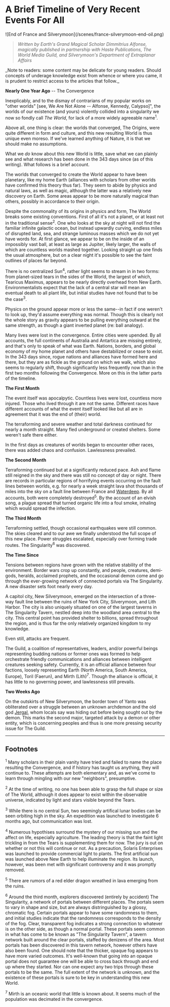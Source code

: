 
# A Brief Timeline of Very Recent Events For All

<Caption caption="The fall of France, Silverymoon">
  <Bleed full>
    ![End of France and Silverymoon](/scenes/france-silverymoon-end-oil.png)
  </Bleed>
</Caption>

> _Written by Earth's Grand Magical Scholar Dimmitrius Alfonse, magically published in partnership with Haste Publications, The World Media Guild, and Silverymoon's Department of Extraplanar Affairs_

<Callout emoji="⚠️">
  _Note to readers: some content may be delicate for young readers. Should
  concepts of underage knowledge exist from whence or where you came, it is
  prudent to restrict access to the articles that follow._
</Callout>

**Nearly One Year Ago** -- The Convergence

Inexplicably, and to the dismay of contrarians of my popular works on "other worlds" [see, We Are Not Alone -- Alfonse, Kennedy, Calypso]", the worlds of our existence (and yours) violently collided into a singularity we now so fondly call _The World_, for lack of a more widely agreeable name<sup>1</sup>.

Above all, one thing is clear: the worlds that converged, The Origins, were quite different in form and culture, and this new resulting World is thus unique even moreso. If we've learned anything of Nature, it is that we should make no assumptions.

What we _do_ know about this new World is little, save what we can plainly see and what research has been done in the 343 days since (as of this writing). What follows is a brief account.

The worlds that converged to create the World appear to have been planetary, like my home Earth (alliances with scholars from other worlds have confirmed this theory thus far). They seem to abide by physics and natural laws, as well as magic, although the latter was a relatively new discovery on Earth. Some areas appear to be more naturally magical than others, possibly in accordance to their origin.

Despite the commonality of its origins in physics and form, The World breaks some existing conventions. First of all it's not a planet, or at least not in the traditional sense<sup>2</sup>. One who looks at the sky at night will not find the familiar infinite galactic ocean, but instead upwardly curving, endless miles of disrupted land, sea, and strange luminous masses which we do not yet have words for. At first glance, we appear to be on the inside of an impossibly vast ball, at least as large as Jupiter, likely larger, the walls of which are countless worlds mashed together. Looking straight up one finds the usual atmosphere, but on a clear night it's possible to see the faint outlines of places far beyond.

There is no centralized Sun<sup>4</sup>, rather light seems to stream in in two forms: from planet-sized tears in the sides of the World, the largest of which, Tearicus Maximus, appears to be nearly directly overhead from New Earth. Environmentalists expect that the lack of a central star will mean an eventual death to all plant life, but initial studies have not found that to be the case<sup>3</sup>.

Physics on the ground appear more or less the same--in fact if one weren't to look up, they'd assume everything was normal. Though this is clearly not the whole story as gravity appears to be pulling everything outward at the same strength, as though a giant inverted planet (re: ball analogy).

Many lives were lost in the convergence. Entire cities were upended. By all accounts, the full continents of Australia and Antartica are missing entirely, and that's only to speak of what was Earth. Nations, borders, and global economy of my home planet and others have destabilized or cease to exist. In the 343 days since, rogue nations and alliances have formed here and there, but they are as fickle as the ground on which we walk, which also seems to regularly shift, though significantly less frequently now than in the first two months following the Convergence. More on this in the latter parts of the timeline.

**The First Month**

The event itself was apocalpytic. Countless lives were lost, countless more injured. Those who lived through it are not the same. Different races have different accounts of what the event itself looked like but all are in agreement that it was the end of (their) world.

The terraforming and severe weather and total darkness continued for nearly a month straight. Many fled underground or created shelters. Some weren't safe there either.

In the first days as creatures of worlds began to encounter other races, there was added chaos and confusion. Lawlessness prevailed.

**The Second Month**

Terraforming continued but at a significantly reduced pace. Ash and flame still reigned in the sky and there was still no concept of day or night. There are records in particular regions of horrifying events occurring on the fault lines between worlds, e.g. for nearly a week straight lava shot thousands of miles into the sky on a fault line between France and [Waterdeep](https://forgottenrealms.fandom.com/wiki/Waterdeep). By all accounts, both were completely destroyed<sup>5</sup>. By the account of an elvish song, a plague spread that turned organic life into a foul smoke, inhaling which would spread the infection.

**The Third Month**

Terraforming settled, though occasional earthquakes were still common. The skies cleared and to our awe we finally understood the full scope of this new place. Power struggles escalated, especially over forming trade routes. The Singularity<sup>6</sup> was discovered.

**The Time Since**

Tensions between regions have grown with the relative stability of the environment. Border wars crop up constantly, and people, creatures, demi-gods, heralds, acclaimed prophets, and the occasional demon come and go through the ever-growing network of connected portals via The Singularity. A new disaster sets foot nearly every day.

A capitol city, New Silverymoon, emerged on the intersection of a three-way fault line between the ruins of New York City, Silverymoon, and Lith Harbor. The city is also uniquely situated on one of the largest taverns in The Singularity Tavern, nestled deep into the woodland area central to the city. This central point has provided shelter to billions, spread throughout the region, and is thus far the only relatively organized kingdom to my knowledge.

Even still, attacks are frequent.

The Guild, a coalition of representatives, leaders, and/or powerful beings representing budding nations or former ones was formed to help orchestrate friendly communications and alliances between intelligent creatures seeking safety. Currently, it is an official alliance between four factions, loosely representing Earth (North America, South America, Europe), Toril (Faerun), and Mirth (Lith)<sup>7</sup>. Though the alliance is official, it has little to no governing power, and lawlessness still prevails.

**Two Weeks Ago**

On the outskirts of New Silverymoon, the border town of Yanto was obliterated over a struggle between an unknown archdemon and the old god [Jergal](https://forgottenrealms.fandom.com/wiki/Jergal), whom locals say was hiding out before being sought out by the demon. This marks the second major, targeted attack by a demon or other entity, which is concerning peoples and thus is one more pressing security issue for The Guild.

---

## Footnotes

<sup>1</sup> Many scholars in their plain vanity have tried and failed to name the
place resulting the Convergence, and if history has taught us anything, they will
continue to. These attempts are both elementary and, as we've come to learn through
mingling with our new "neighbors", presumptive.

<sup>2</sup> At the time of writing, no one has been able to grasp the full shape
or size of The World, although it does appear to exist within the observable universe,
indicated by light and stars visible beyond the Tears.

<sup>3</sup> While there is no central Sun, two seemingly artifical lunar bodies
can be seen orbiting high in the sky. An expedition was launched to investigate 6
months ago, but communication was lost.

<sup>4</sup> Numerous hypothises surround the mystery of our missing sun and the
affect on life, especially agriculture. The leading theory is that the faint light
trickling in from the Tears is supplementing them for now. The jury is out on whether
or not this will continue or not. As a precaution, Solaris Enterprises was launched
to provide commercial light to plants. The first artificial sun was launched above
New Earth to help illuminate the region. Its launch, however, was been met with significant
controversy and it was promptly removed.

<sup>5</sup> There are rumors of a red elder dragon wreathed in lava emerging from
the ruins.

<sup>6</sup> Around the third month, explorers discovered (entirely by accident)
The Singularity, a network of portals between different places. The portals seem
to vary in shape and size, but are always distringuished by a glossy, chromatic fog.
Certain portals appear to have some randomness to them, and initial studies indicate
that the randomness corresponds to the density of the fog. Clear, transparent fog
indicates a strong connection to whatever is on the other side, as though a normal
portal. These portals seem common in what has come to be known as "The Singularity
Tavern", a tavern network built around the clear portals, staffed by denizens of
the area. Most portals has been discovered in this tavern network, however others
have also been found. One should note that the thicker, opaque fog appears to have
more varied outcomes. It's well-known that going into an opaque portal does not guarantee
one will be able to cross back through and end up where they started. Nor can one
expect any two trips through these portals to be the same. The full extent of the
network is unknown, and the existence of these portals is sure to be key in understanding
this new World.

<sup>7</sup> Mirth is an oceanic world that little is known about. It seems much
of the population was decimated in the convergence.
